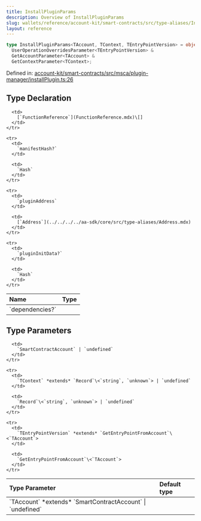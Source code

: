 ```yaml
---
title: InstallPluginParams
description: Overview of InstallPluginParams
slug: wallets/reference/account-kit/smart-contracts/src/type-aliases/InstallPluginParams
layout: reference
---
```


```ts
type InstallPluginParams<TAccount, TContext, TEntryPointVersion> = object &
  UserOperationOverridesParameter<TEntryPointVersion> &
  GetAccountParameter<TAccount> &
  GetContextParameter<TContext>;
```

Defined in: [account-kit/smart-contracts/src/msca/plugin-manager/installPlugin.ts:26](https://github.com/alchemyplatform/aa-sdk/blob/e3c1a23e6e03f44bf2db3afddb97a91b175cba58/account-kit/smart-contracts/src/msca/plugin-manager/installPlugin.ts#L26)

## Type Declaration

<table>
  <thead>
    <tr>
      <th align="left">Name</th>
      <th align="left">Type</th>
    </tr>
  </thead>

  <tbody>
    <tr>
      <td>
        `dependencies?`
      </td>

      <td>
        [`FunctionReference`](FunctionReference.mdx)\[]
      </td>
    </tr>

    <tr>
      <td>
        `manifestHash?`
      </td>

      <td>
        `Hash`
      </td>
    </tr>

    <tr>
      <td>
        `pluginAddress`
      </td>

      <td>
        [`Address`](../../../../aa-sdk/core/src/type-aliases/Address.mdx)
      </td>
    </tr>

    <tr>
      <td>
        `pluginInitData?`
      </td>

      <td>
        `Hash`
      </td>
    </tr>

  </tbody>
</table>

## Type Parameters

<table>
  <thead>
    <tr>
      <th align="left">Type Parameter</th>
      <th align="left">Default type</th>
    </tr>
  </thead>

  <tbody>
    <tr>
      <td>
        `TAccount` *extends* `SmartContractAccount` | `undefined`
      </td>

      <td>
        `SmartContractAccount` | `undefined`
      </td>
    </tr>

    <tr>
      <td>
        `TContext` *extends* `Record`\<`string`, `unknown`> | `undefined`
      </td>

      <td>
        `Record`\<`string`, `unknown`> | `undefined`
      </td>
    </tr>

    <tr>
      <td>
        `TEntryPointVersion` *extends* `GetEntryPointFromAccount`\<`TAccount`>
      </td>

      <td>
        `GetEntryPointFromAccount`\<`TAccount`>
      </td>
    </tr>

  </tbody>
</table>
